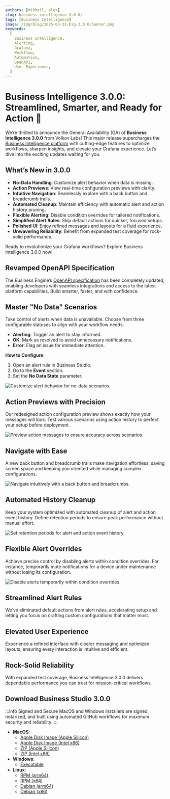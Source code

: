 ```yaml
---
authors: [mikhail, alex]
slug: business-intelligence-3.0.0/
tags: [Business Intelligence]
image: /img/blog/2025-03-31-big-3.0.0/banner.png
keywords:
  [
    Business Intelligence,
    Alerting,
    Grafana,
    Workflow,
    Automation,
    OpenAPI,
    User Experience,
  ]
---
```



# Business Intelligence 3.0.0: Streamlined, Smarter, and Ready for Action 🚀

We’re thrilled to announce the General Availability (GA) of **Business Intelligence 3.0.0** from Volkov Labs! This major release supercharges the [Business Intelligence platform](/big/) with cutting-edge features to optimize workflows, sharpen insights, and elevate your Grafana experience. Let’s dive into the exciting updates waiting for you.

## What’s New in 3.0.0

- **No-Data Handling**: Customize alert behavior when data is missing.
- **Action Previews**: View real-time configuration previews with clarity.
- **Intuitive Navigation**: Seamlessly explore with a back button and breadcrumb trails.
- **Automated Cleanup**: Maintain efficiency with automatic alert and action history pruning.
- **Flexible Alerting**: Disable condition overrides for tailored notifications.
- **Simplified Alert Rules**: Skip default actions for quicker, focused setups.
- **Polished UI**: Enjoy refined messages and layouts for a fluid experience.
- **Unwavering Reliability**: Benefit from expanded test coverage for rock-solid performance.

Ready to revolutionize your Grafana workflows? Explore Business Intelligence 3.0.0 now!

## Revamped OpenAPI Specification

The Business Engine’s [OpenAPI specification](/big/api/) has been completely updated, enabling developers with seamless integrations and access to the latest platform capabilities. Build smarter, faster, and with confidence.

## Master "No Data" Scenarios

Take control of alerts when data is unavailable. Choose from three configurable statuses to align with your workflow needs:

- **Alerting**: Trigger an alert to stay informed.
- **OK**: Mark as resolved to avoid unnecessary notifications.
- **Error**: Flag an issue for immediate attention.

**How to Configure**:

1. Open an alert rule in Business Studio.
2. Go to the **Event** section.
3. Set the **No Data State** parameter.

<Image
  title="Customize alert behavior for no-data scenarios."
  src="/img/blog/2025-03-31-big-3.0.0/no-data.png"
/>

## Action Previews with Precision

Our redesigned action configuration preview shows exactly how your messages will look. Test various scenarios using action history to perfect your setup before deployment.

<Image
  title="Preview action messages to ensure accuracy across scenarios."
  src="/img/blog/2025-03-31-big-3.0.0/preview.png"
/>

## Navigate with Ease

A new back button and breadcrumb trails make navigation effortless, saving screen space and keeping you oriented while managing complex configurations.

<Image
  title="Navigate intuitively with a back button and breadcrumbs."
  src="/img/blog/2025-03-31-big-3.0.0/breadcrumbs.png"
/>

## Automated History Cleanup

Keep your system optimized with automated cleanup of alert and action event history. Define retention periods to ensure peak performance without manual effort.

<Image
  title="Set retention periods for alert and action event history."
  src="/img/blog/2025-03-31-big-3.0.0/processing.png"
/>

## Flexible Alert Overrides

Achieve precise control by disabling alerts within condition overrides. For instance, temporarily mute notifications for a device under maintenance without losing its configuration.

<Image
  title="Disable alerts temporarily within condition overrides."
  src="/img/blog/2025-03-31-big-3.0.0/override.png"
/>

## Streamlined Alert Rules

We’ve eliminated default actions from alert rules, accelerating setup and letting you focus on crafting custom configurations that matter most.

## Elevated User Experience

Experience a refined interface with clearer messaging and optimized layouts, ensuring every interaction is intuitive and efficient.

## Rock-Solid Reliability

With expanded test coverage, Business Intelligence 3.0.0 delivers dependable performance you can trust for mission-critical workflows.

## Download Business Studio 3.0.0

:::info Signed and Secure
MacOS and Windows installers are signed, notarized, and built using automated GitHub workflows for maximum security and reliability.
:::

- **MacOS**:
  - [Apple Disk Image (Apple Silicon)](https://github.com/VolkovLabs/business-intelligence/releases/download/v3.0.0/Business.Studio-3.0.0-arm64.dmg)
  - [Apple Disk Image (Intel x86)](https://github.com/VolkovLabs/business-intelligence/releases/download/v3.0.0/Business.Studio-3.0.0-x64.dmg)
  - [ZIP (Apple Silicon)](https://github.com/VolkovLabs/business-intelligence/releases/download/v3.0.0/Business.Studio-darwin-arm64-3.0.0.zip)
  - [ZIP (Intel x86)](https://github.com/VolkovLabs/business-intelligence/releases/download/v3.0.0/Business.Studio-darwin-x64-3.0.0.zip)
- **Windows**:
  - [Executable](https://github.com/VolkovLabs/business-intelligence/releases/download/v3.0.0/Business.Studio-3.0.0.Setup.exe)
- **Linux**:
  - [RPM (arm64)](https://github.com/VolkovLabs/business-intelligence/releases/download/v3.0.0/business-studio-3.0.0-1.arm64.rpm)
  - [RPM (x64)](https://github.com/VolkovLabs/business-intelligence/releases/download/v3.0.0/business-studio-3.0.0-1.x86_64.rpm)
  - [Debian (arm64)](https://github.com/VolkovLabs/business-intelligence/releases/download/v3.0.0/business-studio_3.0.0_arm64.deb)
  - [Debian (x86)](https://github.com/VolkovLabs/business-intelligence/releases/download/v3.0.0/business-studio_3.0.0_amd64.deb)

<GettingStarted />

<Feedback />
